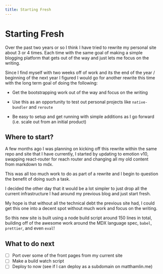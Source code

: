 ```yaml
---
title: Starting Fresh
---
```


# Starting Fresh

Over the past two years or so I think I have tried to rewrite my personal site about 3 or 4 times.
Each time with the same goal of making a simple blogging platform that gets out of the way and just
lets me focus on the writing.

Since I find myself with two weeks off of work and its the end of the year / beginning of the next
year I figured I would go for another rewrite this time with the long term goal of doing the
following:

- Get the bootstrapping work out of the way and focus on the writing

- Use this as an opportunity to test out personal projects like `native-bundler` and `reroute`

- Be easy to setup and get running with simple additions as I go forward (i.e. scale out from an
  initial product)

## Where to start?

A few months ago I was planning on kicking off this rewrite within the same repo and site that I
have currently, I started by updating to emotion v10, swapping react-router for reach router and
changing all my old content from markdown to mdx.

This was all too much work to do as part of a rewrite and I begin to question the benefit of doing
such a task.

I decided the other day that it would be a lot simpler to just drop all the current infrastructure I
had around my previous blog and just start fresh.

My hope is that without all the technical debt the previous site had, I could get this one into a
decent spot without much work and focus on the writing.

So this new site is built using a node build script around 150 lines in total, building off of the
awesome work around the MDX language spec, `babel`, `prettier`, and even `eval`!

## What to do next

- [ ] Port over some of the front pages from my current site
- [ ] Make a build watch script
- [ ] Deploy to now (see if I can deploy as a subdomain on matthamlin.me)
